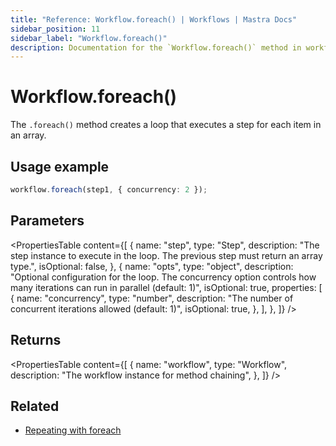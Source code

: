 ```yaml
---
title: "Reference: Workflow.foreach() | Workflows | Mastra Docs"
sidebar_position: 11
sidebar_label: "Workflow.foreach()"
description: Documentation for the `Workflow.foreach()` method in workflows, which creates a loop that executes a step for each item in an array.
---
```


# Workflow.foreach()

The `.foreach()` method creates a loop that executes a step for each item in an array.

## Usage example

```typescript copy
workflow.foreach(step1, { concurrency: 2 });
```

## Parameters

<PropertiesTable
  content={[
    {
      name: "step",
      type: "Step",
      description:
        "The step instance to execute in the loop. The previous step must return an array type.",
      isOptional: false,
    },
    {
      name: "opts",
      type: "object",
      description:
        "Optional configuration for the loop. The concurrency option controls how many iterations can run in parallel (default: 1)",
      isOptional: true,
      properties: [
        {
          name: "concurrency",
          type: "number",
          description:
            "The number of concurrent iterations allowed (default: 1)",
          isOptional: true,
        },
      ],
    },
  ]}
/>

## Returns

<PropertiesTable
  content={[
    {
      name: "workflow",
      type: "Workflow",
      description: "The workflow instance for method chaining",
    },
  ]}
/>

## Related

- [Repeating with foreach](/docs/workflows/control-flow#repeating-with-foreach)
